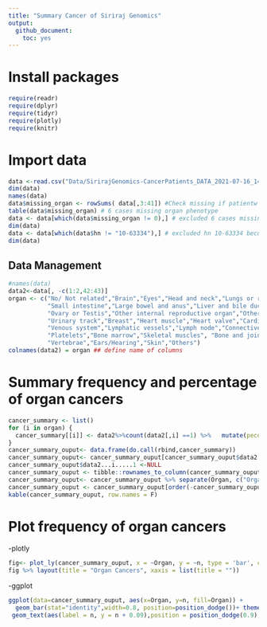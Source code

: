 ```yaml
---
title: "Summary Cancer of Siriraj Genomics"
output: 
  github_document: 
    toc: yes
---
```


# Install packages 
```r
require(readr)
require(dplyr)
require(tidyr)
require(plotly)
require(knitr)
```

# Import data 
```r
data <-read.csv("Data/SirirajGenomics-CancerPatients_DATA_2021-07-16_1454.csv")
dim(data)
names(data)
data$missing_organ <- rowSums( data[,3:41]) #Check missing if patientw without checking organ phenotype 
table(data$missing_organ) # 6 cases missing organ phenotype
data <- data[which(data$missing_organ != 0),] # excluded 6 cases missing organ phenotype
dim(data)
data <- data[which(data$hn != "10-63334"),] # excluded hn 10-63334 becuase reported both of cancer and rare disease 
dim(data)
```
## Data Management 
```r
#names(data)
data2<-data[, -c(1:2,42:43)]
organ <- c("No/ Not related","Brain","Eyes","Head and neck","Lungs or respiratory track","Esophagus","Stomach",
           "Small intestine","Large bowel and anus","Liver and bile ducts","Pancreas","Uterus or Prostate",
           "Ovary or Testis","Other internal reproductive organ","Other exteral reproductive organ", "Kidney",
           "Urinary track","Breast","Heart muscle","Heart valve","Cardiac conduction system","Arterial disease",
           "Venous system","Lymphatic vessels","Lymph node","Connective tissue","Red Blood Cells","White Blood Cells",
           "Platelets","Bone marrow","Skeletal muscles", "Bone and joint", "Immune system","Peripheral nervous system","Spinal cord",
           "Vertebrae","Ears/Hearing","Skin","Others")
colnames(data2) = organ ## define name of columns 
```

# Summary frequency and percentage of organ cancers 
```r
cancer_summary <- list()
for (i in organ) {
  cancer_summary[[i]] <- data2%>%count(data2[,i] ==1) %>%   mutate(pecent = round((n/sum(n))*100,1)) # Missing data 6 cases 
}
cancer_summary_ouput<- data.frame(do.call(rbind,cancer_summary))
cancer_summary_ouput<- cancer_summary_ouput[cancer_summary_ouput$data2...i.....1,] # select TRUE 
cancer_summary_ouput$data2...i.....1 <-NULL
cancer_summary_ouput <- tibble::rownames_to_column(cancer_summary_ouput, "Organ")
cancer_summary_ouput<- cancer_summary_ouput %>% separate(Organ, c("Organ"),sep = "([.?:])", extra = "drop")
cancer_summary_ouput <- cancer_summary_ouput[order(-cancer_summary_ouput$n),]
kable(cancer_summary_ouput, row.names = F)
```

# Plot frequency of organ cancers 
-plotly
```r
fig<- plot_ly(cancer_summary_ouput, x = ~Organ, y = ~n, type = 'bar', color =  ~Organ)
fig %>% layout(title = "Organ Cancers", xaxis = list(title = ""))
```

-ggplot
```r
ggplot(data=cancer_summary_ouput, aes(x=Organ, y=n, fill=Organ)) +
  geom_bar(stat="identity",width=0.8, position=position_dodge())+ theme(axis.text.x = element_text(angle = 90, vjust = 0.5, hjust=1, size = 12))+theme(axis.text.y =  element_text(size = 12))+ theme(legend.position = "none")+
 geom_text(aes(label = n, y = n + 0.09),position = position_dodge(0.9),color= "black",vjust = 0, size = 3)+ggtitle("Organ Cancers") 
```

